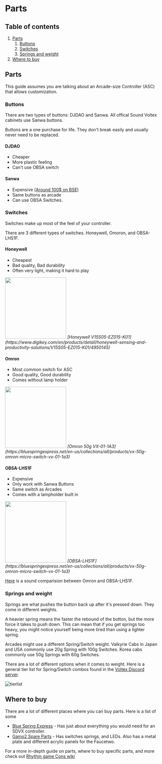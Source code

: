 
# Parts

## Table of contents
1. [Parts](/controllers/parts#parts)
    1. [Buttons](/controllers/parts#buttons)
    2. [Switches](/controllers/parts#switches)
    3. [Springs and weight](/controllers/parts#springs-and-weight)
2. [Where to buy](/controllers/parts#where-to-buy)


## Parts
<Callout>
  This guide assumes you are talking about an Arcade-size Controller (ASC) that allows customization.
</Callout>

### Buttons
There are two types of buttons: DJDAO and Sanwa. All offical Sound Voltex cabinets use Sanwa buttons. 

Buttons are a one purchase for life. They don't break easily and usually never need to be replaced.


#### DJDAO
- Cheaper 
- More plastic feeling
- Can't use OBSA switch

#### Sanwa
- Expensive [(Around 100$ on BSE)](https://bluespringexpress.net/en-us/collections/all/products/sdvx-sanwa-set)
- Same buttons as arcade
- Can use OBSA Switches.


### Switches
Switches make up most of the feel of your controller.

There are 3 different types of switches. Honeywell, Omoron, and OBSA-LHS1F. 

#### Honeywell
- Cheapest
- Bad quality, Bad durability
- Often very light, making it hard to play
<div className="flex flex-col items-center justify-center mt-5 mb-1">
  <img src='/controllers/parts/honeywell.jpg' width="200"/>
  <em>[Honeywell V15S05-EZ015-K01](https://www.digikey.com/en/products/detail/honeywell-sensing-and-productivity-solutions/V15S05-EZ015-K01/4950145)</em>
</div>

#### Omron
- Most common switch for ASC
- Good quality, Good durability
- Comes without lamp holder
<div className="flex flex-col items-center justify-center mt-5 mb-1">
  <img src='/controllers/parts/omron.webp' width="200"/>
  <em>[Omron 50g VX-01-1A3](https://bluespringexpress.net/en-us/collections/all/products/vx-50g-omron-micro-switch-vx-01-1a3)</em>
</div>

#### OBSA-LHS1F
- Expensive
- Only work with Sanwa Buttons
- Same switch as Arcades
- Comes with a lampholder built in
<div className="flex flex-col items-center justify-center mt-5 mb-1">
  <img src='/controllers/parts/lhs1f.webp' width="200"/>
  <em>[OBSA-LHS1F](https://bluespringexpress.net/en-us/collections/all/products/vx-50g-omron-micro-switch-vx-01-1a3)</em>
</div>


[Here](https://www.youtube.com/watch?v=_04T-0zgsy8) is a sound comparision between Omron and OBSA-LHS1F.

### Springs and weight 
Springs are what pushes the button back up after it's pressed down. They come in different weights.

A heavier spring means the faster the rebound of the button, but the more force
it takes to push down. This can mean that if you get springs too heavy, you
might notice yourself being more tired than using a lighter spring.

Arcades might use a different Spring/Switch weight. Valkyrie Cabs in Japan and
USA commonly use 20g Spring with 100g Switches. Korea cabs commonly use 50g
Springs with 60g Switches.

There are a lot of different options when it comes to weight. Here is a general tier list for Spring/Switch combos found in the [Voltex Discord server](https://discord.com/invite/sdvx).

![tierlist](/controllers/tierlist.png)


## Where to buy
There are a lot of different places where you can buy parts. Here is a list of some

- [Blue Spring Express](https://bluespringexpress.net/en-us) - Has just about everything you would need for an SDVX controller.
- [Gamo2 Spare Parts](https://www.gamo2.com/en/index.php?dispatch=categories.view&category_id=255) - Has switches springs, and LEDs. Also has a metal plate and different acrylic panels for the Faucetwo.


For a more in-depth guide on parts, where to buy specific parts, and more check out [Rhythm game Cons wiki](https://rhythm-cons.wiki/)